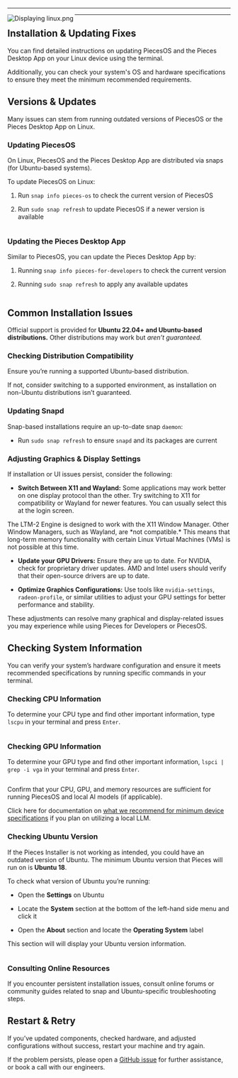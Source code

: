 ***

<Image src="https://storage.googleapis.com/hashnode_product_documentation_assets/meet_pieces_assets/meet_pieces/troubleshooting/linux/troubleshooting_linux.png" alt="Displaying linux.png" align="left" fullwidth="true" />

***

## Installation & Updating Fixes

You can find detailed instructions on updating PiecesOS and the Pieces Desktop App on your Linux device using the terminal.

Additionally, you can check your system's OS and hardware specifications to ensure they meet the minimum recommended requirements.

<on-device-storage />

## Versions & Updates

Many issues can stem from running outdated versions of PiecesOS or the Pieces Desktop App on Linux.

### Updating PiecesOS

On Linux, PiecesOS and the Pieces Desktop App are distributed via snaps (for Ubuntu-based systems).

To update PiecesOS on Linux:

1. Run `snap info pieces-os` to check the current version of PiecesOS

2. Run `sudo snap refresh` to update PiecesOS if a newer version is available

<Image src="https://storage.googleapis.com/hashnode_product_documentation_assets/meet_pieces_assets/meet_pieces/troubleshooting/linux/snap_refresh_POS.gif" alt="" align="center" fullwidth="true" />

### Updating the Pieces Desktop App

Similar to PiecesOS, you can update the Pieces Desktop App by:

1. Running `snap info pieces-for-developers` to check the current version

2. Running `sudo snap refresh` to apply any available updates

<Image src="https://storage.googleapis.com/hashnode_product_documentation_assets/meet_pieces_assets/meet_pieces/troubleshooting/linux/snap_refresh_PFD.gif" alt="" align="center" fullwidth="true" />

## Common Installation Issues

Official support is provided for **Ubuntu 22.04+ and Ubuntu-based distributions.** Other distributions may work but *aren’t guaranteed.*

### Checking Distribution Compatibility

Ensure you’re running a supported Ubuntu-based distribution.

If not, consider switching to a supported environment, as installation on non-Ubuntu distributions isn’t guaranteed.

### Updating Snapd

Snap-based installations require an up-to-date snap `daemon`:

* Run `sudo snap refresh` to ensure `snapd` and its packages are current

### Adjusting Graphics & Display Settings

If installation or UI issues persist, consider the following:

* **Switch Between X11 and Wayland:** Some applications may work better on one display protocol than the other. Try switching to X11 for compatibility or Wayland for newer features. You can usually select this at the login screen.

<Callout type="alert">
  The LTM-2 Engine is designed to work with the X11 Window Manager. Other Window Managers, such as Wayland, are *not compatible.* This means that long-term memory functionality with certain Linux Virtual Machines (VMs) is not possible at this time.
</Callout>

* **Update your GPU Drivers:** Ensure they are up to date. For NVIDIA, check for proprietary driver updates. AMD and Intel users should verify that their open-source drivers are up to date.

* **Optimize Graphics Configurations:** Use tools like `nvidia-settings`, `radeon-profile`, or similar utilities to adjust your GPU settings for better performance and stability.

These adjustments can resolve many graphical and display-related issues you may experience while using Pieces for Developers or PiecesOS.

## Checking System Information

You can verify your system’s hardware configuration and ensure it meets recommended specifications by running specific commands in your terminal.

### Checking CPU Information

To determine your CPU type and find other important information, type `lscpu` in your terminal and press `Enter`.

<Image src="https://storage.googleapis.com/hashnode_product_documentation_assets/meet_pieces_assets/meet_pieces/troubleshooting/linux/lscpu_UBUNTU.png" alt="" align="center" fullwidth="true" />

### Checking GPU Information

To determine your GPU type and find other important information, `lspci | grep -i vga` in your terminal and press `Enter`.

<Image src="https://storage.googleapis.com/hashnode_product_documentation_assets/meet_pieces_assets/meet_pieces/troubleshooting/linux/lscpi_UBUNTU.png" alt="" align="center" fullwidth="true" />

Confirm that your CPU, GPU, and memory resources are sufficient for running PiecesOS and local AI models (if applicable).

Click here for documentation on [what we recommend for minimum device specifications](https://docs.pieces.app/products/meet-pieces/troubleshooting/cross-platform#hardware-recommendations) if you plan on utilizing a local LLM.

### Checking Ubuntu Version

If the Pieces Installer is not working as intended, you could have an outdated version of Ubuntu. The minimum Ubuntu version that Pieces will run on is **Ubuntu 18**.

To check what version of Ubuntu you’re running:

* Open the **Settings** on Ubuntu

* Locate the **System** section at the bottom of the left-hand side menu and click it

* Open the **About** section and locate the **Operating System** label

This section will will display your Ubuntu version information.

<Image src="https://storage.googleapis.com/hashnode_product_documentation_assets/meet_pieces_assets/meet_pieces/troubleshooting/linux/settings_about_system.gif" alt="" align="center" fullwidth="true" />

### Consulting Online Resources

If you encounter persistent installation issues, consult online forums or community guides related to snap and Ubuntu-specific troubleshooting steps.

## Restart & Retry

If you’ve updated components, checked hardware, and adjusted configurations without success, restart your machine and try again.

If the problem persists, please open a <a target="_blank" href="https://github.com/pieces-app/support/issues">GitHub issue</a> for further assistance, or book a call with our engineers.
